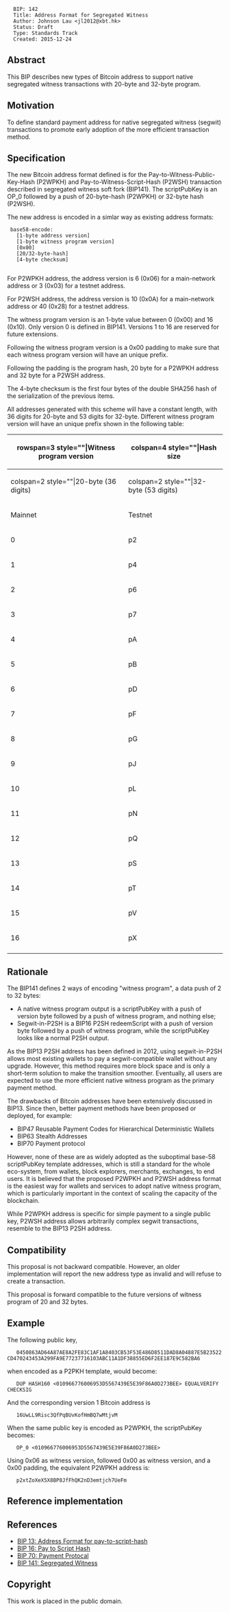 <pre>
  BIP: 142
  Title: Address Format for Segregated Witness
  Author: Johnson Lau <jl2012@xbt.hk>
  Status: Draft
  Type: Standards Track
  Created: 2015-12-24
</pre>

== Abstract ==

This BIP describes new types of Bitcoin address to support native segregated witness transactions with 20-byte and 32-byte program.

== Motivation ==

To define standard payment address for native segregated witness (segwit) transactions to promote early adoption of the more efficient transaction method.

== Specification ==

The new Bitcoin address format defined is for the Pay-to-Witness-Public-Key-Hash (P2WPKH) and Pay-to-Witness-Script-Hash (P2WSH) transaction described in segregated witness soft fork (BIP141). The scriptPubKey is an OP_0 followed by a push of 20-byte-hash (P2WPKH) or 32-byte hash (P2WSH).

The new address is encoded in a simlar way as existing address formats:
  
  base58-encode:
    [1-byte address version]
    [1-byte witness program version]
    [0x00]
    [20/32-byte-hash]
    [4-byte checksum]
  
For P2WPKH address, the address version is 6 (0x06) for a main-network address or 3 (0x03) for a testnet address.

For P2WSH address, the address version is 10 (0x0A) for a main-network address or 40 (0x28) for a testnet address.

The witness program version is an 1-byte value between 0 (0x00) and 16 (0x10). Only version 0 is defined in BIP141. Versions 1 to 16 are reserved for future extensions.

Following the witness program version is a 0x00 padding to make sure that each witness program version will have an unique prefix.

Following the padding is the program hash, 20 byte for a P2WPKH address and 32 byte for a P2WSH address.

The 4-byte checksum is the first four bytes of the double SHA256 hash of the serialization of the previous items.

All addresses generated with this scheme will have a constant length, with 36 digits for 20-byte and 53 digits for 32-byte. Different witness program version will have an unique prefix shown in the following table:

{|class="wikitable" style="text-align: center;"
|-
!rowspan=3 style=""|Witness program version
!colspan=4 style=""|Hash size
|-
!colspan=2 style=""|20-byte (36 digits)
!colspan=2 style=""|32-byte (53 digits)
|-
!Mainnet
!Testnet
!Mainnet
!Testnet
|-
|0||p2||QW||7Xh||T7n
|-
|1||p4||QY||7Xq||T7w
|-
|2||p6||Qa||7Xz||T85
|-
|3||p7||Qc||7Y9||T8E
|-
|4||pA||Qe||7YH||T8N
|-
|5||pB||Qf||7YS||T8X
|-
|6||pD||Qh||7Ya||T8g
|-
|7||pF||Qj||7Yj||T8p
|-
|8||pG||Qm||7Yt||T8y
|-
|9||pJ||Qn||7Z2||T97
|-
|10||pL||Qp||7ZB||T9G
|-
|11||pN||Qr||7ZK||T9Q
|-
|12||pQ||Qt||7ZU||T9Z
|-
|13||pS||Qv||7Zc||T9i
|-
|14||pT||Qw||7Zm||T9r
|-
|15||pV||Qy||7Zv||TA1
|-
|16||pX||R1||7a4||TA9
|-
|}


== Rationale ==

The BIP141 defines 2 ways of encoding "witness program", a data push of 2 to 32 bytes:

* A native witness program output is a scriptPubKey with a push of version byte followed by a push of witness program, and nothing else;
* Segwit-in-P2SH is a BIP16 P2SH redeemScript with a push of version byte followed by a push of witness program, while the scriptPubKey looks like a normal P2SH output.

As the BIP13 P2SH address has been defined in 2012, using segwit-in-P2SH allows most existing wallets to pay a segwit-compatible wallet without any upgrade. However, this method requires more block space and is only a short-term solution to make the transition smoother. Eventually, all users are expected to use the more efficient native witness program as the primary payment method.

The drawbacks of Bitcoin addresses have been extensively discussed in BIP13. Since then, better payment methods have been proposed or deployed, for example:
*BIP47 Reusable Payment Codes for Hierarchical Deterministic Wallets
*BIP63 Stealth Addresses
*BIP70 Payment protocol

However, none of these are as widely adopted as the suboptimal base-58 scriptPubKey template addresses, which is still a standard for the whole eco-system, from wallets, block explorers, merchants, exchanges, to end users. It is believed that the proposed P2WPKH and P2WSH address format is the easiest way for wallets and services to adopt native witness program, which is particularly important in the context of scaling the capacity of the blockchain.

While P2WPKH address is specific for simple payment to a single public key, P2WSH address allows arbitrarily complex segwit transactions, resemble to the BIP13 P2SH address.

== Compatibility ==

This proposal is not backward compatible. However, an older implementation will report the new address type as invalid and will refuse to create a transaction.

This proposal is forward compatible to the future versions of witness program of 20 and 32 bytes.

== Example ==

The following public key,
  
    0450863AD64A87AE8A2FE83C1AF1A8403CB53F53E486D8511DAD8A04887E5B23522CD470243453A299FA9E77237716103ABC11A1DF38855ED6F2EE187E9C582BA6
 
when encoded as a P2PKH template, would become:
  
    DUP HASH160 <010966776006953D5567439E5E39F86A0D273BEE> EQUALVERIFY CHECKSIG

And the corresponding version 1 Bitcoin address is
  
    16UwLL9Risc3QfPqBUvKofHmBQ7wMtjvM
 
When the same public key is encoded as P2WPKH, the scriptPubKey becomes: 
  
    OP_0 <010966776006953D5567439E5E39F86A0D273BEE>

Using 0x06 as witness version, followed 0x00 as witness version, and a 0x00 padding, the equivalent P2WPKH address is:
  
    p2xtZoXeX5X8BP8JfFhQK2nD3emtjch7UeFm
 
== Reference implementation ==

== References ==

* [[bip-0013.mediawiki|BIP 13: Address Format for pay-to-script-hash]]
* [[bip-0016.mediawiki|BIP 16: Pay to Script Hash]]
* [[bip-0070.mediawiki|BIP 70: Payment Protocal]]
* [[bip-0141.mediawiki|BIP 141: Segregated Witness]]

== Copyright ==
This work is placed in the public domain.
